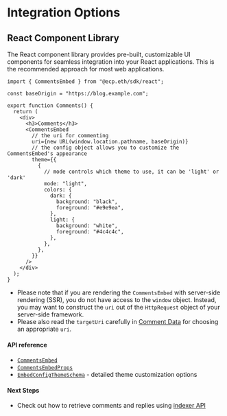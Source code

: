 # Integration Options

## React Component Library

The React component library provides pre-built, customizable UI components for seamless integration into your React applications.
This is the recommended approach for most web applications.

```tsx
import { CommentsEmbed } from "@ecp.eth/sdk/react";

const baseOrigin = "https://blog.example.com";

export function Comments() {
  return (
    <div>
      <h3>Comments</h3>
      <CommentsEmbed
        // the uri for commenting
        uri={new URL(window.location.pathname, baseOrigin)}
        // the config object allows you to customize the CommentsEmbed's appearance
        theme={{
          {
            // mode controls which theme to use, it can be 'light' or 'dark'
            mode: "light",
            colors: {
              dark: {
                background: "black",
                foreground: "#e9e9ea",
              },
              light: {
                background: "white",
                foreground: "#4c4c4c",
              },
            },
          },
        }}
      />
    </div>
  );
}
```

- Please note that if you are rendering the `CommentsEmbed` with server-side rendering (SSR), you do not have access to the `window` object.
  Instead, you may want to construct the `uri` out of the `HttpRequest` object of your server-side framework.
- Please also read the `targetUri` carefully in [Comment Data](/comment-data-props) for choosing an appropriate `uri`.

#### API reference

- [`CommentsEmbed`](/sdk-reference/react/functions/CommentsEmbed)
- [`CommentsEmbedProps`](/sdk-reference/react/type-aliases/CommentsEmbedProps)
- [`EmbedConfigThemeSchema`](/sdk-reference/schemas/variables/EmbedConfigThemeSchema) - detailed theme customization options

#### Next Steps

- Check out how to retrieve comments and replies using [indexer API](/integration-options/indexer-api)
